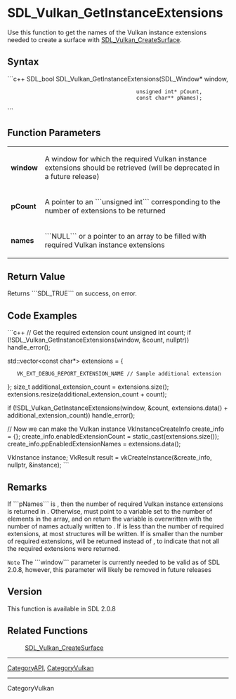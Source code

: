 <!-- pragma section-numbers off -->
<!-- pragma camelcase off -->

<!-- #*^*^*^*^*See http://wiki.libsdl.org/moin.cgi/SGFunctions for details on editing this page*^*^*^*^* -->


= SDL_Vulkan_GetInstanceExtensions =

Use this function to get the names of the Vulkan instance extensions needed to create a surface with [[SDL_Vulkan_CreateSurface]].



== Syntax ==
```c++
SDL_bool SDL_Vulkan_GetInstanceExtensions(SDL_Window* window,
                                          unsigned int* pCount,
                                          const char** pNames);
```

== Function Parameters ==
{|
|'''window'''
|A window for which the required Vulkan instance extensions should be retrieved (will be deprecated in a future release)
|-
|'''pCount'''
|A pointer to an ```unsigned int``` corresponding to the number of extensions to be returned
|-
|'''names'''
|```NULL``` or a pointer to an array to be filled with required Vulkan instance extensions
|}


== Return Value ==
Returns ```SDL_TRUE``` on success, {{{SDL_FALSE}}} on error.


== Code Examples ==
```c++
// Get the required extension count
unsigned int count;
if (!SDL_Vulkan_GetInstanceExtensions(window, &count, nullptr)) handle_error();

std::vector<const char*> extensions = {
    VK_EXT_DEBUG_REPORT_EXTENSION_NAME // Sample additional extension
};
size_t additional_extension_count = extensions.size();
extensions.resize(additional_extension_count + count);

if (!SDL_Vulkan_GetInstanceExtensions(window, &count, extensions.data() + additional_extension_count)) handle_error();

// Now we can make the Vulkan instance
VkInstanceCreateInfo create_info = {};
create_info.enabledExtensionCount = static_cast<uint32_t>(extensions.size());
create_info.ppEnabledExtensionNames = extensions.data();

VkInstance instance;
VkResult result = vkCreateInstance(&create_info, nullptr, &instance);
```


== Remarks ==

If ```pNames``` is {{{NULL}}}, then the number of required Vulkan instance extensions is returned in {{{pCount}}}. Otherwise, {{{pCount}}} must point to a variable set to the number of elements in the {{{pNames}}} array, and on return the variable is overwritten with the number of names actually written to {{{pNames}}}. If {{{pCount}}} is less than the number of required extensions, at most {{{pCount}}} structures will be written. If {{{pCount}}} is smaller than the number of required extensions, {{{SDL_FALSE}}} will be returned instead of {{{SDL_TRUE}}}, to indicate that not all the required extensions were returned.

<code></code><code>Note</code><code></code> The ```window``` parameter is currently needed to be valid as of SDL 2.0.8, however, this parameter will likely be removed in future releases

== Version ==
This function is available in SDL 2.0.8

== Related Functions ==
:[[SDL_Vulkan_CreateSurface]]

----
[[CategoryAPI]], [[CategoryVulkan]]
----
CategoryVulkan
